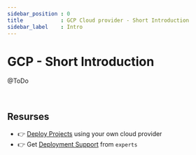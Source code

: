 ```yaml
---
sidebar_position : 0
title            : GCP Cloud provider - Short Introduction 
sidebar_label    : Intro
---
```


# GCP - Short Introduction 

@ToDo

<br />

## Resurses

- 👉 [Deploy Projects](https://deploypro.dev/) using your own cloud provider
- 👉 Get [Deployment Support](https://deploypro.dev/support/) from `experts` 
